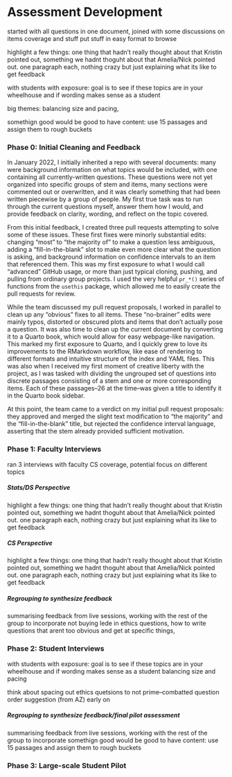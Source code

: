 # Assessment Development

started with all questions in one document, joined with some discussions on items coverage and stuff put stuff in easy format to browse

highlight a few things: one thing that hadn't really thought about that Kristin pointed out, something we hadnt thoguht about that Amelia/Nick pointed out. one paragraph each, nothing crazy but just explaining what its like to get feedback

with students with exposure: goal is to see if these topics are in your wheelhouse and if wording makes sense as a student

big themes: balancing size and pacing,

somethign good would be good to have content: use 15 passages and assign them to rough buckets

### Phase 0: Initial Cleaning and Feedback

In January 2022, I initially inherited a repo with several documents: many were background information on what topics would be included, with one containing all currently-written questions. These questions were not yet organized into specific groups of stem and items, many sections were commented out or overwritten, and it was clearly something that had been written piecewise by a group of people. My first true task was to run through the current questions myself, answer them how I would, and provide feedback on clarity, wording, and reflect on the topic covered.

From this initial feedback, I created three pull requests attempting to solve some of these issues. These first fixes were minorly substantial edits: changing "most" to "the majority of" to make a question less ambiguous, adding a "fill-in-the-blank" slot to make even more clear what the question is asking, and background information on confidence intervals to an item that referenced them. This was my first exposure to what I would call "advanced" GitHub usage, or more than just typical cloning, pushing, and pulling from ordinary group projects. I used the very helpful `pr_*()` series of functions from the `usethis` package, which allowed me to easily create the pull requests for review.

While the team discussed my pull request proposals, I worked in parallel to clean up any "obvious" fixes to all items. These "no-brainer" edits were mainly typos, distorted or obscured plots and items that don't actually pose a question. It was also time to clean up the current document by converting it to a Quarto book, which would allow for easy webpage-like navigation. This marked my first exposure to Quarto, and I quickly grew to love its improvements to the RMarkdown workflow, like ease of rendering to different formats and intuitive structure of the index and YAML files. This was also when I received my first moment of creative liberty with the project, as I was tasked with dividing the ungrouped set of questions into discrete passages consisting of a stem and one or more corresponding items. Each of these passages--26 at the time--was given a title to identify it in the Quarto book sidebar.

At this point, the team came to a verdict on my initial pull request proposals: they approved and merged the slight text modification to "the majority" and the "fill-in-the-blank" title, but rejected the confidence interval language, asserting that the stem already provided sufficient motivation.

### Phase 1: Faculty Interviews

ran 3 interviews with faculty CS coverage, potential focus on different topics

##### Stats/DS Perspective

highlight a few things: one thing that hadn't really thought about that Kristin pointed out, something we hadnt thoguht about that Amelia/Nick pointed out. one paragraph each, nothing crazy but just explaining what its like to get feedback

##### CS Perspective

highlight a few things: one thing that hadn't really thought about that Kristin pointed out, something we hadnt thoguht about that Amelia/Nick pointed out. one paragraph each, nothing crazy but just explaining what its like to get feedback

##### Regrouping to synthesize feedback

summarising feedback from live sessions, working with the rest of the group to incorporate not buying lede in ethics questions, how to write questions that arent too obvious and get at specific things,

### Phase 2: Student Interviews

with students with exposure: goal is to see if these topics are in your wheelhouse and if wording makes sense as a student balancing size and pacing

think about spacing out ethics quetsions to not prime--combatted question order suggestion (from AZ) early on

##### Regrouping to synthesize feedback/final pilot assessment

summarising feedback from live sessions, working with the rest of the group to incorporate somethign good would be good to have content: use 15 passages and assign them to rough buckets

### Phase 3: Large-scale Student Pilot
